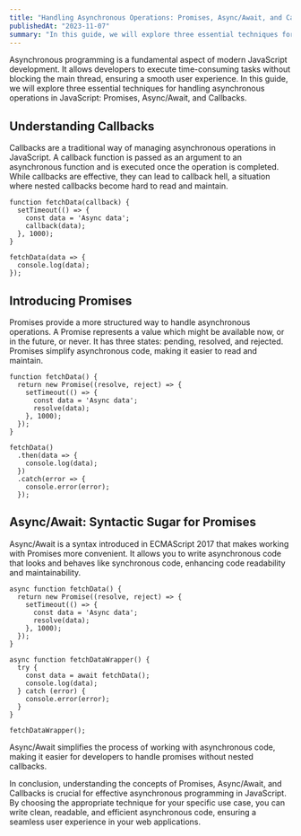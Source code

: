 ```yaml
---
title: "Handling Asynchronous Operations: Promises, Async/Await, and Callbacks in JavaScript"
publishedAt: "2023-11-07"
summary: "In this guide, we will explore three essential techniques for handling asynchronous operations in JavaScript: Promises, Async/Await, and Callbacks."
---
```


Asynchronous programming is a fundamental aspect of modern JavaScript development. It allows developers to execute time-consuming tasks without blocking the main thread, ensuring a smooth user experience. In this guide, we will explore three essential techniques for handling asynchronous operations in JavaScript: Promises, Async/Await, and Callbacks.

## Understanding Callbacks

Callbacks are a traditional way of managing asynchronous operations in JavaScript. A callback function is passed as an argument to an asynchronous function and is executed once the operation is completed. While callbacks are effective, they can lead to callback hell, a situation where nested callbacks become hard to read and maintain.

```tsx
function fetchData(callback) {
  setTimeout(() => {
    const data = 'Async data';
    callback(data);
  }, 1000);
}

fetchData(data => {
  console.log(data);
});
```

## Introducing Promises

Promises provide a more structured way to handle asynchronous operations. A Promise represents a value which might be available now, or in the future, or never. It has three states: pending, resolved, and rejected. Promises simplify asynchronous code, making it easier to read and maintain.

```tsx
function fetchData() {
  return new Promise((resolve, reject) => {
    setTimeout(() => {
      const data = 'Async data';
      resolve(data);
    }, 1000);
  });
}

fetchData()
  .then(data => {
    console.log(data);
  })
  .catch(error => {
    console.error(error);
  });
```

## Async/Await: Syntactic Sugar for Promises

Async/Await is a syntax introduced in ECMAScript 2017 that makes working with Promises more convenient. It allows you to write asynchronous code that looks and behaves like synchronous code, enhancing code readability and maintainability.

```tsx
async function fetchData() {
  return new Promise((resolve, reject) => {
    setTimeout(() => {
      const data = 'Async data';
      resolve(data);
    }, 1000);
  });
}

async function fetchDataWrapper() {
  try {
    const data = await fetchData();
    console.log(data);
  } catch (error) {
    console.error(error);
  }
}

fetchDataWrapper();

```

Async/Await simplifies the process of working with asynchronous code, making it easier for developers to handle promises without nested callbacks.

In conclusion, understanding the concepts of Promises, Async/Await, and Callbacks is crucial for effective asynchronous programming in JavaScript. By choosing the appropriate technique for your specific use case, you can write clean, readable, and efficient asynchronous code, ensuring a seamless user experience in your web applications.